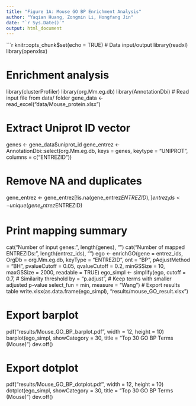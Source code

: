 ---
title: "Figure 1A: Mouse GO BP Enrichment Analysis"
author: "Yaqian Huang, Zongmin Li, Hongfang Jin"
date: "`r Sys.Date()`"
output: html_document
---

```{r setup, include=FALSE}
knitr::opts_chunk$set(echo = TRUE)
# Data input/output
library(readxl)
library(openxlsx)

# Enrichment analysis
library(clusterProfiler)
library(org.Mm.eg.db)
library(AnnotationDbi)
# Read input file from data/ folder
gene_data <- read_excel("data/Mouse_protein.xlsx")

# Extract Uniprot ID vector
genes <- gene_data$uniprot_id
gene_entrez <- AnnotationDbi::select(org.Mm.eg.db,
                                     keys = genes,
                                     keytype = "UNIPROT",
                                     columns = c("ENTREZID"))

# Remove NA and duplicates
gene_entrez <- gene_entrez[!is.na(gene_entrez$ENTREZID), ]
entrez_ids <- unique(gene_entrez$ENTREZID)

# Print mapping summary
cat("Number of input genes:", length(genes), "\n")
cat("Number of mapped ENTREZIDs:", length(entrez_ids), "\n")
ego <- enrichGO(gene          = entrez_ids,
                OrgDb         = org.Mm.eg.db,
                keyType       = "ENTREZID",
                ont           = "BP",
                pAdjustMethod = "BH",
                pvalueCutoff  = 0.05,
                qvalueCutoff  = 0.2,
                minGSSize     = 10,
                maxGSSize     = 2000,
                readable      = TRUE)
ego_simpl <- simplify(ego,
                      cutoff     = 0.7,        # Similarity threshold
                      by         = "p.adjust", # Keep terms with smaller adjusted p-value
                      select_fun = min,
                      measure    = "Wang")
# Export results table
write.xlsx(as.data.frame(ego_simpl), "results/mouse_GO_result.xlsx")

# Export barplot
pdf("results/Mouse_GO_BP_barplot.pdf", width = 12, height = 10)
barplot(ego_simpl, showCategory = 30, title = "Top 30 GO BP Terms (Mouse)")
dev.off()

# Export dotplot
pdf("results/Mouse_GO_BP_dotplot.pdf", width = 12, height = 10)
dotplot(ego_simpl, showCategory = 30, title = "Top 30 GO BP Terms (Mouse)")
dev.off()
